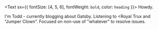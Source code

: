 <Text sx={{ fontSize: [4, 5, 6], fontWeight: `bold`, color: `heading` }}>
  Howdy.
</Text>

I'm Todd - currently blogging about Gatsby. Listening to <Royal Trux and "Jumper Clown". Focused on non-use of "whatever" to resolve issues.
